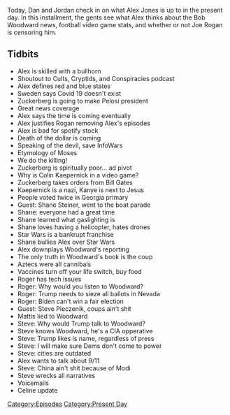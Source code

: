 {{DEFAULTSORT:
    #_EPISODE_0480:September 9-10, 2020
}}{{Episode
    | title             = September 9-10, 2020
    | caption           = Listen to this episode on [https://knowledgefight.libsyn.com/480-september-9-10-2020 Libsyn] [https://open.spotify.com/episode/0QaOEmY7x7rpvPs349IuVS Spotify]
    | episodeNumber     = 480
    | length            = 01:47:07
    | airDate           = September 11, 2020
    | coverageStartDate = September 9, 2020
    | coverageEndDate   = September 10, 2020
    | episodeType       = [[:Category:Present Day|Present Day]]
    | appearance        = [[Mark Zuckerberg]], [[Nancy Pelosi]], [[Colin Kaepernick]], [[Bill Gates]], [[Kanye West]], [[Shane Steiner]], [[Bob Woodward]], [[Roger Stone]], [[Steve Peiczenik]]
    | previousEpisode   = [[479: The Devil Went Down To Kiev]]
    | nextEpisode       = [[481: September 13, 2012]]
}}

{{Stub}}

Today, Dan and Jordan check in on what Alex Jones is up to in the present day. In this installment, the gents see what Alex thinks about the Bob Woodward news, football video game stats, and whether or not Joe Rogan is censoring him.

==Tidbits==

*Alex is skilled with a bullhorn
*Shoutout to Cults, Cryptids, and Conspiracies podcast
*Alex defines red and blue states
*Sweden says Covid 19 doesn't exist
*Zuckerberg is going to make Pelosi president
*Great news coverage
*Alex says the time is coming eventually
*Alex justifies Rogan removing Alex's episodes
*Alex is bad for spotify stock
*Death of the dollar is coming
*Speaking of the devil, save InfoWars
*Etymology of Moses
*We do the killing!
*Zuckerberg is spiritually poor... ad pivot
*Why is Colin Kaepernick in a video game?
*Zuckerberg takes orders from Bill Gates
*Kaepernick is a nazi, Kanye is next to Jesus
*People voted twice in Georgia primary
*Guest: Shane Steiner, went to the boat parade
*Shane: everyone had a great time
*Shane learned what gaslighting is
*Shane loves having a helicopter, hates drones
*Star Wars is a bankrupt franchise
*Shane bullies Alex over Star Wars
*Alex downplays Woodward's reporting
*The only truth in Woodward's book is the coup
*Aztecs were all cannibals
*Vaccines turn off your life switch, buy food
*Roger has tech issues
*Roger: Why would you listen to Woodward?
*Roger: Trump needs to sieze all ballots in Nevada
*Roger: Biden can't win a fair election
*Guest: Steve Pieczenik, coups ain't shit
*Mattis lied to Woodward
*Steve: Why would Trump talk to Woodward?
*Steve knows Woodward, he's a CIA opperative
*Steve: Trump likes is name, regardless of press
*Steve: I will make sure Dems don't come to power
*Steve: cities are outdated
*Alex wants to talk about 9/11
*Steve: China ain't shit because of Modi
*Steve wrecks all narratives
*Voicemails
*Celine update

[[Category:Episodes]]
[[Category:Present Day]]
